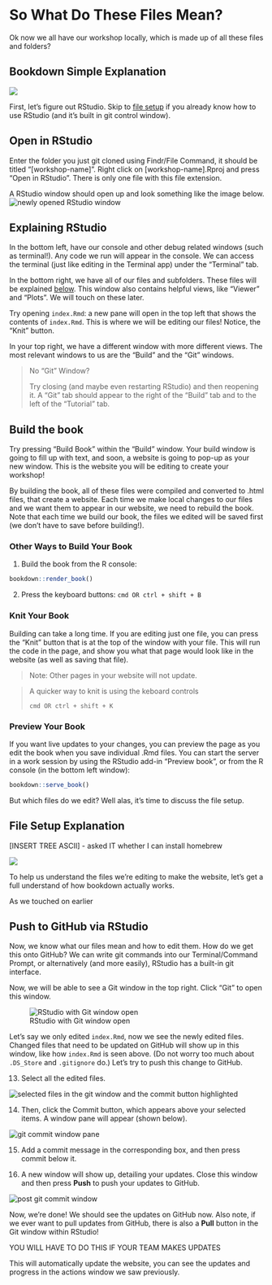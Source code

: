 # So What Do These Files Mean?

Ok now we all have our workshop locally, which is made up of all these files and folders?

## Bookdown Simple Explanation

<img src="https://docs.google.com/drawings/d/e/2PACX-1vSf5dxJdl-7PAlIBqdqPiSxdtzFVWOUnbbPzhrTu9POTXnzJ3NvoNUPwZHh8vDQRJ3p99FTST4uXUa7/pub?w=960&amp;h=720">

First, let's figure out RStudio. Skip to [file setup](#file-setup) if you already know how to use RStudio (and it's built in git control window).


## Open in RStudio

Enter the folder you just git cloned using Findr/File Command, it should be titled "[workshop-name]". Right click on [workshop-name].Rproj and press "Open in RStudio". There is only one file with this file extension. 

A RStudio window should open up and look something like the image below. 
![newly opened RStudio window](img/files-and-build/newly-opened-RStudio.png)\

## Explaining RStudio

In the bottom left, have our console and other debug related windows (such as terminal!). Any code we run will appear in the console. We can access the terminal (just like editing in the Terminal app) under the "Terminal" tab.

In the bottom right, we have all of our files and subfolders. These files will be explained [below](#file-setup). This window also contains helpful views, like "Viewer" and "Plots". We will touch on these later.

Try opening `index.Rmd`: a new pane will open in the top left that shows the contents of `index.Rmd`. This is where we will be editing our files! Notice, the "Knit" button.

In your top right, we have a different window with more different views. The most relevant windows to us are the "Build" and the "Git" windows. 

> No "Git" Window?
>
> Try closing (and maybe even restarting RStudio) and then reopening it. A "Git" tab should appear to the right of the "Build" tab and to the left of the "Tutorial" tab.

## Build the book

Try pressing "Build Book" within the "Build" window. Your build window is going to fill up with text, and soon, a website is going to pop-up as your new window. This is the website you will be editing to create your workshop!

By building the book, all of these files were compiled and converted to .html files, that create a website. Each time we make local changes to our files and we want them to appear in our website, we need to rebuild the book. Note that each time we build our book, the files we edited will be saved first (we don't have to save before building!). 

### Other Ways to Build Your Book

1. Build the book from the R console:

```r
bookdown::render_book()
```

2. Press the keyboard buttons: `cmd OR ctrl + shift + B`

### Knit Your Book
Building can take a long time. If you are editing just one file, you can press the "Knit" button that is at the top of the window with your file. This will run the code in the page, and show you what that page would look like in the website (as well as saving that file).

> Note: Other pages in your website will not update.

> A quicker way to knit is using the keboard controls
>
> `cmd OR ctrl + shift + K`

### Preview Your Book

If you want live updates to your changes, you can preview the page as you edit the book when you save individual .Rmd files. You can start the server in a work session by using the RStudio add-in "Preview book", or from the R console (in the bottom left window):

```r
bookdown::serve_book()
```

But which files do we edit? Well alas, it's time to discuss the file setup.

## File Setup Explanation {#file-setup}

[INSERT TREE ASCII] - asked IT whether I can install homebrew

<img src="https://docs.google.com/drawings/d/e/2PACX-1vSf5dxJdl-7PAlIBqdqPiSxdtzFVWOUnbbPzhrTu9POTXnzJ3NvoNUPwZHh8vDQRJ3p99FTST4uXUa7/pub?w=960&amp;h=720">

To help us understand the files we're editing to make the website, let's get a full understand of how bookdown actually works.



As we touched on earlier 

## Push to GitHub via RStudio

Now, we know what our files mean and how to edit them. How do we get this onto GitHub? We can write git commands into our Terminal/Command Prompt, or alternatively (and more easily), RStudio has a built-in git interface.

Now, we will be able to see a Git window in the top right. Click "Git" to open this window.

![RStudio with Git window open](img/git-instruct/RStudio-with-git-window-open.png)

Let's say we only edited `index.Rmd`, now we see the newly edited files. Changed files that need to be updated on GitHub will show up in this window, like how `index.Rmd` is seen above. (Do not worry too much about `.DS_Store` and `.gitignore` do.) Let's try to push this change to GitHub.

13. Select all the edited files.

![selected files in the git window and the commit button highlighted](img/git-instruct/git-window-selected-items.png)\

14. Then, click the Commit button, which appears above your selected items. A window pane will appear (shown below).

![git commit window pane](img/git-instruct/git-commit-window.png)\

15. Add a commit message in the corresponding box, and then press commit below it.

16. A new window will show up, detailing your updates. Close this window and then press **Push** to push your updates to GitHub.

![post git commit window](img/git-instruct/git-window-post-commit.png)\

Now, we're done! We should see the updates on GitHub now. Also note, if we ever want to pull updates from GitHub, there is also a **Pull** button in the Git window within RStudio! 

YOU WILL HAVE TO DO THIS IF YOUR TEAM MAKES UPDATES

This will automatically update the website, you can see the updates and progress in the actions window we saw previously.

